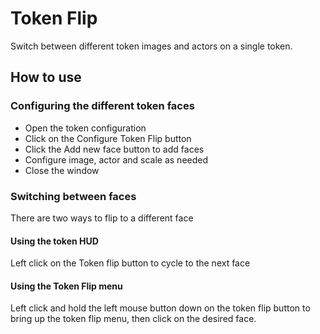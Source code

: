 
# Token Flip

<ModuleInfo/>

Switch between different token images and actors on a single token.

## How to use

<ImageButBetter src="/images/Token-Flip/Tfconfig.png" alt="Token Flip Configuration Button" width={2000} height={2000} className={styles.wikiimage}/>

### Configuring the different token faces

- Open the token configuration
- Click on the Configure Token Flip button
- Click the Add new face button to add faces
- Configure image, actor and scale as needed
- Close the window
<ImageButBetter src="/images/Token-Flip/Tfwindow.png" alt="Token Flip Configuration Window" width={2000} height={2000} className={styles.wikiimage}/>

### Switching between faces

There are two ways to flip to a different face

#### Using the token HUD

Left click on the Token flip
button to cycle to the next face

#### Using the Token Flip menu

<ImageButBetter src="/images/Token-Flip/Tfhud.png" alt="Token Flip button in the token HUD" width={2000} height={2000} className={styles.wikiimagesmall}/>
<ImageButBetter src="/images/Token-Flip/Tfhudmenu.png" alt="Token Flip HUD Menu" width={2000} height={2000} className={styles.wikiimagesmall}/>

Left click
and hold the left mouse button down on the token flip button to bring up
the token flip menu, then click on the desired face.

